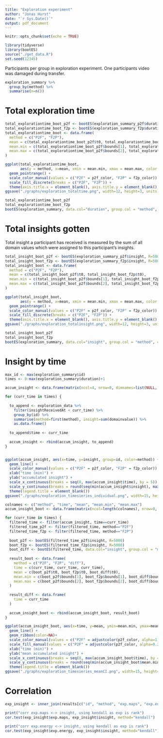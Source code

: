 ```yaml
---
title: "Exploration experiment"
author: "Jonas Hurst"
date: "`r Sys.Date()`"
output: pdf_document
---
```


```r
knitr::opts_chunk$set(echo = TRUE)

library(tidyverse)
library(bootES)
source("./get_data.R")
set.seed(12345)
```


Participants per group in exploration experiment. One participants video was damaged during transfer.
```r
exploration_summary %>%
  group_by(method) %>%
  summarise(n=n())
```


\newpage
# Total exploration time

```r
total_explorationtime_boot_p2f <- bootES(exploration_summary_p2f$duration, R=5000)
total_explorationtime_boot_f2p <- bootES(exploration_summary_f2p$duration, R=5000)
total_explorationtime_boot <- data.frame(
  method = c("P2F", "F2P"),
  mean = c(total_explorationtime_boot_p2f$t0, total_explorationtime_boot_f2p$t0),
  mean.min = c(total_explorationtime_boot_p2f$bounds[1], total_explorationtime_boot_f2p$bounds[1]),
  mean.max = c(total_explorationtime_boot_p2f$bounds[2], total_explorationtime_boot_f2p$bounds[2])
)

ggplot(total_explorationtime_boot,
       aes(y = method, x=mean, xmin = mean.min, xmax = mean.max, color = method)) +
  geom_pointrange() +
  scale_color_manual(values = c("P2F" = p2f_color, "F2P" = f2p_color)) +
  scale_fill_discrete(breaks = c("P2F", "F2P")) +
  theme(axis.title.x = element_blank(), axis.title.y = element_blank(), legend.position = "none")
ggsave("./graphs/exploration_totaltime.png", width=12, height=3, units = "cm")

total_explorationtime_boot_p2f
total_explorationtime_boot_f2p
bootES(exploration_summary, data.col="duration", group.col = "method", contrast=c("P2F", "F2P"), R=5000)
```

\newpage
# Total insights gotten

Total insight a participant has received is measured by the sum of all domain values
which were assigned to this participant's insights.

```r
total_insight_boot_p2f <- bootES(exploration_summary_p2f$insight, R=5000)
total_insight_boot_f2p <- bootES(exploration_summary_f2p$insight, R=5000)
total_insight_boot <- data.frame(
  method = c("P2F", "F2P"),
  mean = c(total_insight_boot_p2f$t0, total_insight_boot_f2p$t0),
  mean.min = c(total_insight_boot_p2f$bounds[1], total_insight_boot_f2p$bounds[1]),
  mean.max = c(total_insight_boot_p2f$bounds[2], total_insight_boot_f2p$bounds[2])
)

ggplot(total_insight_boot,
       aes(y = method, x=mean, xmin = mean.min, xmax = mean.max, color = method)) +
  geom_pointrange() +
  scale_color_manual(values = c("P2F" = p2f_color, "F2P" = f2p_color)) +
  scale_fill_discrete(breaks = c("P2F", "F2P")) +
  theme(axis.title.x = element_blank(), axis.title.y = element_blank(), legend.position = "none")
ggsave("./graphs/exploration_totalinsight.png", width=12, height=3, units = "cm")

total_insight_boot_p2f
total_insight_boot_f2p
bootES(exploration_summary, data.col="insight", group.col = "method", contrast=c("P2F", "F2P"), R=5000)
```

\newpage
# Insight by time
```r
max_id <- max(exploration_summary$id)
times <- 0:max(exploration_summary$duration)+1

accum_insight <- data.frame(matrix(ncol=4, nrow=0, dimnames=list(NULL, c("id", "method", "time", "insight"))))

for (curr_time in times) {
  
  to_append <- exploration_data %>%
    filter(insightReceivedAt < curr_time) %>%
    group_by(id) %>%
    summarise(method=first(method), insight=sum(domainvalue)) %>%
    as.data.frame()
  
  to_append$time <- curr_time
  
  accum_insight <- rbind(accum_insight, to_append)
}


ggplot(accum_insight, aes(x=time, y=insight, group=id, color=method)) +
  geom_line() +
  scale_color_manual(values = c("P2F" = p2f_color, "F2P" = f2p_color)) +
  xlab("time (min)") +
  ylab("accumulated insight") +
  scale_x_continuous(breaks = seq(0, max(accum_insight$time), by = 5)) +
  scale_y_continuous(breaks = round(seq(min(accum_insight$insight), max(accum_insight$insight), by = 20), -1)) +
  theme(legend.title = element_blank())
ggsave("./graphs/exploration_timesieries_individual.png", width=15, height=10, units = "cm")

```

```r
colnames <- c("method", "time", "mean", "mean.min", "mean.max")
accum_insight_boot <- data.frame(matrix(ncol=length(colnames), nrow=0, dimnames=list(NULL, colnames)))

for (curr_time in times) {
  filtered_time <- filter(accum_insight, time==curr_time)
  filtered_time_p2f <- filter(filtered_time, method=="P2F")
  filtered_time_f2p <- filter(filtered_time, method=="F2P")
  
  boot_p2f <- bootES(filtered_time_p2f$insight, R=5000)
  boot_f2p <- bootES(filtered_time_f2p$insight, R=5000)
  boot_diff <- bootES(filtered_time, data.col="insight", group.col = "method", contrast=c("P2F", "F2P"), R=5000)
  
  result_boot <- data.frame(
    method = c("P2F", "F2P", "diff"),
    time = c(curr_time, curr_time, curr_time),
    mean = c(boot_p2f$t0, boot_f2p$t0, boot_diff$t0),
    mean.min = c(boot_p2f$bounds[1], boot_f2p$bounds[1], boot_diff$bounds[1]),
    mean.max = c(boot_p2f$bounds[2], boot_f2p$bounds[2], boot_diff$bounds[2])
  )
  
  result_diff <- data.frame(
    time = curr_time
  )
  
  accum_insight_boot <- rbind(accum_insight_boot, result_boot)
}

ggplot(accum_insight_boot, aes(x=time, y=mean, ymin=mean.min, ymax=mean.max, group=method, color=method, fill=method)) +
  geom_line() +
  geom_ribbon(color=NA)+
  scale_color_manual(values = c("P2F" = adjustcolor(p2f_color, alpha=1), "F2P" = adjustcolor(f2p_color, alpha=1), "diff"="darkgreen")) +
  scale_fill_manual(values = c("P2F" = adjustcolor(p2f_color, alpha=0.2), "F2P" = adjustcolor(f2p_color, alpha=0.2), "diff"=adjustcolor("darkgreen", alpha=0.2))) +
  xlab("time (min)") +
  ylab("mean accumulated insight") +
  scale_x_continuous(breaks = seq(0, max(accum_insight_boot$time), by = 5)) +
  scale_y_continuous(breaks = round(seq(min(accum_insight_boot$mean.min), max(accum_insight_boot$mean.max), by = 10), -1)) +
  theme(legend.title = element_blank())
ggsave("./graphs/exploration_timesieries_meanCI.png", width=15, height=12, units = "cm")


```

\newpage
# Correlation

```r
exp_insight <- inner_join(results[c("id", "method", "exp.maps", "exp.energy")], exploration_summary, by="id")

print("corr exp.maps <-> insight, using kendall as exp is rank")
cor.test(exp_insight$exp.maps, exp_insight$insight, method="kendall")

print("corr exp.energy <-> insight, using kendall as exp is rank")
cor.test(exp_insight$exp.energy, exp_insight$insight, method="kendall")
```

